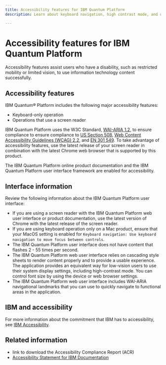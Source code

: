 ```yaml
---
title: Accessibility features for IBM Quantum Platform
description: Learn about keyboard navigation, high contrast mode, and other IBM Quantum Platform accessibility features

---
```


# Accessibility features for IBM Quantum Platform

Accessibility features assist users who have a disability, such as restricted mobility or limited vision, to use information technology content successfully.

## Accessibility features

IBM Quantum&reg; Platform includes the following major accessibility features:

* Keyboard-only operation
* Operations that use a screen reader

IBM Quantum Platform uses the W3C Standard, [WAI-ARIA 1.2](http://www.w3.org/TR/wai-aria/), to ensure compliance to ensure compliance to [US Section 508](https://www.access-board.gov/ict/), [Web Content Accessibility Guidelines (WCAG) 2.2](https://www.w3.org/TR/WCAG22/), and [EN 301 549](https://www.etsi.org/deliver/etsi_en/301500_301599/301549/02.01.02_60/en_301549v020102p.pdf). To take advantage of accessibility features, use the latest release of your screen reader in combination with the latest Chrome web browser that is supported by this product.

The IBM Quantum Platform online product documentation and the IBM Quantum Platform user interface framework are enabled for accessibility.


## Interface information

Review the following information about the IBM Quantum Platform user interface:

* If you are using a screen reader with the IBM Quantum Platform web user interface or product documentation, use the latest version of Chrome with the latest release of the screen reader.
* If you are using keyboard operation only on a Mac product, ensure that your MacOS setting is enabled for `Keyboard navigation: Use keyboard navigation to move focus between controls`.
* The IBM Quantum Platform user interface does not have content that flashes 2 - 55 times per second.
* The IBM Quantum Platform web user interface relies on cascading style sheets to render content properly and to provide a usable experience. The application provides an equivalent way for low-vision users to use their system display settings, including high-contrast mode. You can control font size by using the device or web browser settings.
* The IBM Quantum Platform web user interface includes WAI-ARIA navigational landmarks that you can use to quickly navigate to functional areas in the application.

## IBM and accessibility

For more information about the commitment that IBM has to accessibility, see [IBM Accessibility](http://www.ibm.com/able).

## Related information

- link to download the Accessibility Compliance Report (ACR)
- [Accessibility Statement for IBM Documentation](https://www.ibm.com/docs/about?topic=accessibility-statement-documentation)
